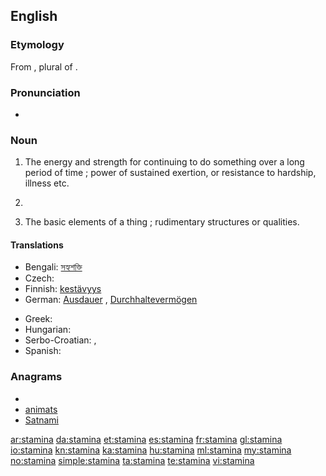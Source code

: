 ==English==

===Etymology===
From {{etyl|la}} {{term|stamina|stāmina|lang=la}}, plural of {{term|stamen|stāmen}}.

===Pronunciation===
* {{a|UK}} {{IPA|/ˈstamɪnə/}}

===Noun===
{{en-noun|-}}

# {{uncountable|now considered singular}} The energy and strength for continuing to do something over a long period of time ; power of sustained exertion, or resistance to hardship, illness etc.
# {{botany|rare}} {{plural of|[[stamen]]}}
# {{context|obsolete|as plural}} The basic elements of a thing ; rudimentary structures or qualities.

====Translations====
{{trans-top|power of sustained exertion}}
* Bengali: [[সহ্যশক্তি]]
* Czech: {{t-|cs|výdrž|f}}
* Finnish: [[kestävyys]]
* German: [[Ausdauer]] {{f}}, [[Durchhaltevermögen]] {{n}}
{{trans-mid}}
* Greek: {{t|el|αντοχή|f}}
* Hungarian: {{t|hu|kitartás}}
* Serbo-Croatian: {{t|sh|stamenost|xs=Serbo-Croatian}},  {{t|sh|izdržljivost|xs=Serbo-Croatian}}
* Spanish: {{t|es|resistencia|f}}
{{trans-bottom}}

===Anagrams===
* {{alphagram|aaimnst}}
* [[animats#English|animats]]
* [[Satnami#English|Satnami]]

[[ar:stamina]]
[[da:stamina]]
[[et:stamina]]
[[es:stamina]]
[[fr:stamina]]
[[gl:stamina]]
[[io:stamina]]
[[kn:stamina]]
[[ka:stamina]]
[[hu:stamina]]
[[ml:stamina]]
[[my:stamina]]
[[no:stamina]]
[[simple:stamina]]
[[ta:stamina]]
[[te:stamina]]
[[vi:stamina]]